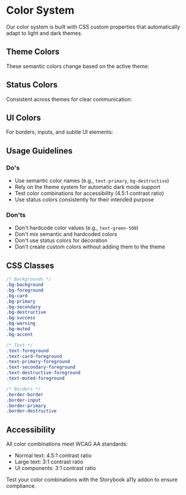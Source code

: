 
<Meta title="Design System/Colors" />

# Color System

Our color system is built with CSS custom properties that automatically adapt to light and dark themes.

## Theme Colors

These semantic colors change based on the active theme:

<ColorPalette>
  <ColorItem
    title="Background"
    subtitle="Main background colors"
    colors={{
      background: 'hsl(var(--background))',
      foreground: 'hsl(var(--foreground))',
    }}
  />
  <ColorItem
    title="Card"
    subtitle="Card and surface colors"
    colors={{
      card: 'hsl(var(--card))',
      'card-foreground': 'hsl(var(--card-foreground))',
    }}
  />
  <ColorItem
    title="Primary"
    subtitle="Primary brand colors"
    colors={{
      primary: 'hsl(var(--primary))',
      'primary-foreground': 'hsl(var(--primary-foreground))',
    }}
  />
  <ColorItem
    title="Secondary"
    subtitle="Secondary accent colors"
    colors={{
      secondary: 'hsl(var(--secondary))',
      'secondary-foreground': 'hsl(var(--secondary-foreground))',
    }}
  />
</ColorPalette>

## Status Colors

Consistent across themes for clear communication:

<ColorPalette>
  <ColorItem
    title="Destructive"
    subtitle="Error and danger states"
    colors={{
      destructive: 'hsl(var(--destructive))',
      'destructive-foreground': 'hsl(var(--destructive-foreground))',
    }}
  />
  <ColorItem
    title="Success"
    subtitle="Success and positive states"
    colors={{
      success: 'hsl(var(--success))',
      'success-foreground': 'hsl(var(--success-foreground))',
    }}
  />
  <ColorItem
    title="Warning"
    subtitle="Warning and caution states"
    colors={{
      warning: 'hsl(var(--warning))',
      'warning-foreground': 'hsl(var(--warning-foreground))',
    }}
  />
  <ColorItem
    title="Info"
    subtitle="Informational states"
    colors={{
      info: 'hsl(var(--info))',
      'info-foreground': 'hsl(var(--info-foreground))',
    }}
  />
</ColorPalette>

## UI Colors

For borders, inputs, and subtle UI elements:

<ColorPalette>
  <ColorItem
    title="Border & Input"
    subtitle="Form and UI element colors"
    colors={{
      border: 'hsl(var(--border))',
      input: 'hsl(var(--input))',
      ring: 'hsl(var(--ring))',
    }}
  />
  <ColorItem
    title="Muted"
    subtitle="Subdued backgrounds and text"
    colors={{
      muted: 'hsl(var(--muted))',
      'muted-foreground': 'hsl(var(--muted-foreground))',
    }}
  />
  <ColorItem
    title="Accent"
    subtitle="Subtle accent colors"
    colors={{
      accent: 'hsl(var(--accent))',
      'accent-foreground': 'hsl(var(--accent-foreground))',
    }}
  />
</ColorPalette>

## Usage Guidelines

### Do's
- Use semantic color names (e.g., `text-primary`, `bg-destructive`)
- Rely on the theme system for automatic dark mode support
- Test color combinations for accessibility (4.5:1 contrast ratio)
- Use status colors consistently for their intended purpose

### Don'ts
- Don't hardcode color values (e.g., `text-green-500`)
- Don't mix semantic and hardcoded colors
- Don't use status colors for decoration
- Don't create custom colors without adding them to the theme

## CSS Classes

```css
/* Backgrounds */
.bg-background
.bg-foreground
.bg-card
.bg-primary
.bg-secondary
.bg-destructive
.bg-success
.bg-warning
.bg-muted
.bg-accent

/* Text */
.text-foreground
.text-card-foreground
.text-primary-foreground
.text-secondary-foreground
.text-destructive-foreground
.text-muted-foreground

/* Borders */
.border-border
.border-input
.border-primary
.border-destructive
```

## Accessibility

All color combinations meet WCAG AA standards:
- Normal text: 4.5:1 contrast ratio
- Large text: 3:1 contrast ratio
- UI components: 3:1 contrast ratio

Test your color combinations with the Storybook a11y addon to ensure compliance.